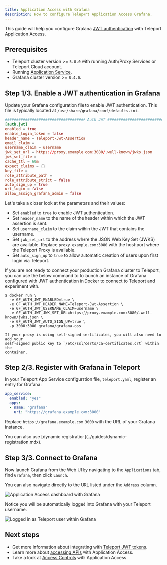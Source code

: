 ```yaml
---
title: Application Access with Grafana
description: How to configure Teleport Application Access Grafana.
---
```


This guide will help you configure Grafana [JWT
authentication](https://grafana.com/docs/grafana/latest/setup-grafana/configure-security/configure-authentication/jwt/)
with Teleport Application Access.

## Prerequisites

- Teleport cluster version >= `5.0.0` with running Auth/Proxy Services or
  Teleport Cloud account.
- Running [Application Service](../guides/connecting-apps.mdx).
- Grafana cluster version >= `8.4.0`.

## Step 1/3. Enable a JWT authentication in Grafana

Update your Grafana configuration file to enable JWT authentication. This file
is typically located at `/usr/share/grafana/conf/defaults.ini`.

```toml
#################################### Auth JWT ##########################
[auth.jwt]
enabled = true
enable_login_token = false
header_name = Teleport-Jwt-Assertion
email_claim =
username_claim = username
jwk_set_url = https://proxy.example.com:3080/.well-known/jwks.json
jwk_set_file =
cache_ttl = 60m
expect_claims = {}
key_file =
role_attribute_path =
role_attribute_strict = false
auto_sign_up = true
url_login = false
allow_assign_grafana_admin = false
```

Let's take a closer look at the parameters and their values:

- Set `enabled` to `true` to enable JWT authentication.
- Set `header_name` to the name of the header within which the JWT assertion is
  sent.
- Set `username_claim` to the claim within the JWT that contains the username.
- Set `jwk_set_url` to the address where the JSON Web Key Set (JWKS) are
  available. Replace `proxy.example.com:3080` with the host:port where the
  Teleport Proxy is available.
- Set `auto_sign_up` to `true` to allow automatic creation of users upon first
  login via Teleport.

<Admonition type="tip">
If you are not ready to connect your production Grafana cluster to Teleport,
you can use the below command to to launch an instance of Grafana configured
with JWT authentication in Docker to connect to Teleport and experiment with.

```code
$ docker run \
  -e GF_AUTH_JWT_ENABLED=true \
  -e GF_AUTH_JWT_HEADER_NAME=Teleport-Jwt-Assertion \
  -e GF_AUTH_JWT_USERNAME_CLAIM=username \
  -e GF_AUTH_JWT_JWK_SET_URL=https://proxy.example.com:3080/.well-known/jwks.json \
  -e GF_AUTH_JWT_AUTO_SIGN_UP=true \
  -p 3000:3000 grafana/grafana-oss

If your proxy is using self-signed certificates, you will also need to add your
self-signed public key to `/etc/ssl/certs/ca-certificates.crt` within the
container.
```
</Admonition>

## Step 2/3. Register with Grafana in Teleport

In your Teleport App Service configuration file, `teleport.yaml`, register an
entry for Grafana:

```yaml
app_service:
  enabled: "yes"
  apps:
  - name: "grafana"
    uri: "https://grafana.example.com:3000"
```

Replace `https://grafana.example.com:3000` with the URL of your Grafana
instance.

<Admonition type="tip">
You can also use [dynamic registration](../guides/dynamic-registration.mdx).
</Admonition>

## Step 3/3. Connect to Grafana

Now launch Grafana from the Web UI by navigating to the `Applications` tab,
find `Grafana`, then click `Launch`.

You can also navigate directly to the URL listed under the `Address` column.

![Application Access dashboard with
Grafana](../../../img/application-access/guides/grafana-dashboard.png)

Notice you will be automatically logged into Grafana with your Teleport
username.

![Logged in as Teleport user within
Grafana](../../../img/application-access/guides/grafana-auth.png)

## Next steps

- Get more information about integrating with [Teleport JWT
  tokens](./introduction.mdx).
- Learn more about [accessing APIs](../guides/api-access.mdx) with Application
  Access.
- Take a look at [Access Controls](../controls.mdx) with Application Access.
